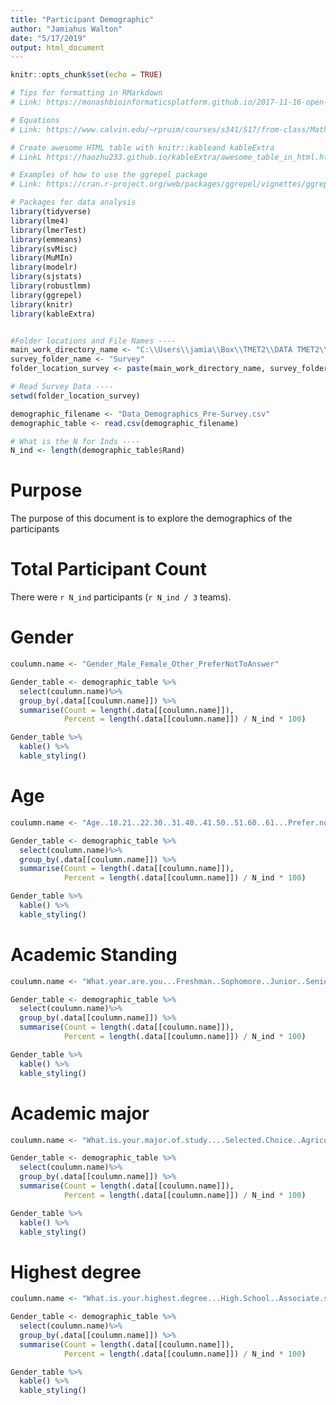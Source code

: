 ```yaml
---
title: "Participant Demographic"
author: "Jamiahus Walton"
date: "5/17/2019"
output: html_document
---
```


```r
knitr::opts_chunk$set(echo = TRUE)

# Tips for formatting in RMarkdown
# Link: https://monashbioinformaticsplatform.github.io/2017-11-16-open-science-training/topics/rmarkdown.html

# Equations
# Link: https://www.calvin.edu/~rpruim/courses/s341/S17/from-class/MathinRmd.html

# Create awesome HTML table with knitr::kableand kableExtra
# LinkL https://haozhu233.github.io/kableExtra/awesome_table_in_html.html

# Examples of how to use the ggrepel package
# Link: https://cran.r-project.org/web/packages/ggrepel/vignettes/ggrepel.html#examples

# Packages for data analysis
library(tidyverse)
library(lme4)
library(lmerTest)
library(emmeans)
library(svMisc)
library(MuMIn)
library(modelr)
library(sjstats)
library(robustlmm)
library(ggrepel)
library(knitr)
library(kableExtra)


#Folder locations and File Names ----
main_work_directory_name <- "C:\\Users\\jamia\\Box\\TMET2\\DATA TMET2\\Data_And_Calcuations\\Raw Data\\"
survey_folder_name <- "Survey"
folder_location_survey <- paste(main_work_directory_name, survey_folder_name, sep = "")

# Read Survey Data ----
setwd(folder_location_survey)

demographic_filename <- "Data_Demographics_Pre-Survey.csv"
demographic_table <- read.csv(demographic_filename)

# What is the N for Inds ----
N_ind <- length(demographic_table$Rand)


```

# Purpose

The purpose of this document is to explore the demographics of the participants

# Total Participant Count

There were `r N_ind` participants (`r N_ind / 3 ` teams).

# Gender

```r
coulumn.name <- "Gender_Male_Female_Other_PreferNotToAnswer"

Gender_table <- demographic_table %>%
  select(coulumn.name)%>%
  group_by(.data[[coulumn.name]]) %>%
  summarise(Count = length(.data[[coulumn.name]]),
            Percent = length(.data[[coulumn.name]]) / N_ind * 100)

Gender_table %>%
  kable() %>%
  kable_styling()
```

# Age

```r
coulumn.name <- "Age..18.21..22.30..31.40..41.50..51.60..61...Prefer.not.to.answer."

Gender_table <- demographic_table %>%
  select(coulumn.name)%>%
  group_by(.data[[coulumn.name]]) %>%
  summarise(Count = length(.data[[coulumn.name]]),
            Percent = length(.data[[coulumn.name]]) / N_ind * 100)

Gender_table %>%
  kable() %>%
  kable_styling()
```

# Academic Standing

```r
coulumn.name <- "What.year.are.you...Freshman..Sophomore..Junior..Senior..I.am.not.an.undergaduate..Prefer.not.to.answer."

Gender_table <- demographic_table %>%
  select(coulumn.name)%>%
  group_by(.data[[coulumn.name]]) %>%
  summarise(Count = length(.data[[coulumn.name]]),
            Percent = length(.data[[coulumn.name]]) / N_ind * 100)

Gender_table %>%
  kable() %>%
  kable_styling()
```

# Academic major

```r
coulumn.name <- "What.is.your.major.of.study....Selected.Choice..Agricultural..Business..Design..Education...Human.Sciences..Engineering..Liberal.Arts..Sciences..Veterinary.Medicine..Prefer.not.to.Answer."

Gender_table <- demographic_table %>%
  select(coulumn.name)%>%
  group_by(.data[[coulumn.name]]) %>%
  summarise(Count = length(.data[[coulumn.name]]),
            Percent = length(.data[[coulumn.name]]) / N_ind * 100)

Gender_table %>%
  kable() %>%
  kable_styling()
```

# Highest degree 

```r
coulumn.name <- "What.is.your.highest.degree...High.School..Associate.s..Bachelor.s..Master.s..PhD..Prefer.not.to.answer."

Gender_table <- demographic_table %>%
  select(coulumn.name)%>%
  group_by(.data[[coulumn.name]]) %>%
  summarise(Count = length(.data[[coulumn.name]]),
            Percent = length(.data[[coulumn.name]]) / N_ind * 100)

Gender_table %>%
  kable() %>%
  kable_styling()
```


